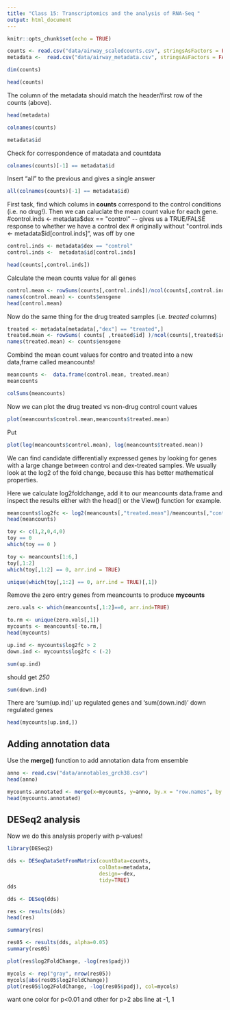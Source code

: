 ```yaml
---
title: "Class 15: Transcriptomics and the analysis of RNA-Seq "
output: html_document
---
```


```r
knitr::opts_chunk$set(echo = TRUE)
```

```r
counts <- read.csv("data/airway_scaledcounts.csv", stringsAsFactors = FALSE)
metadata <-  read.csv("data/airway_metadata.csv", stringsAsFactors = FALSE)
```

```r
dim(counts)
```

```r
head(counts)
```

The column of the metadata should match the header/first row of the counts (above). 
```r
head(metadata)
```

```r
colnames(counts)
```

```r
metadata$id
```


Check for correspondence of matadata and countdata 
```r
colnames(counts)[-1] == metadata$id
```


Insert "all" to the previous and gives a single answer
```r
all(colnames(counts)[-1] == metadata$id)
```


First task, find which colums in **counts** correspond to the control conditions (i.e. no drug!). Then we can caluclate the mean count value for each gene.
#control.inds <- metadata$dex == "control" -- gives us a TRUE/FALSE response to whether we have a control dex 
# originally without "control.inds <-  metadata$id[control.inds]", was off by one 
```r
control.inds <- metadata$dex == "control"
control.inds <-  metadata$id[control.inds]

head(counts[,control.inds])
```

Calculate the mean counts value for all genes 
```r
control.mean <- rowSums(counts[,control.inds])/ncol(counts[,control.inds])
names(control.mean) <- counts$ensgene
head(control.mean)
```


Now do the same thing for the drug treated samples (i.e. *treated* columns)
```r
treated <- metadata[metadata[,"dex"] == "treated",]
treated.mean <- rowSums( counts[ ,treated$id] )/ncol(counts[,treated$id]) 
names(treated.mean) <- counts$ensgene

```

Combind the mean count values for contro and treated into a new data,frame called meancounts!
```r
meancounts <-  data.frame(control.mean, treated.mean)
meancounts
```

```r
colSums(meancounts)
```

Now we can plot the drug treated vs non-drug control count values 
```r
plot(meancounts$control.mean,meancounts$treated.mean)
```

Put 
```r
plot(log(meancounts$control.mean), log(meancounts$treated.mean))
```


We can find candidate differentially expressed genes by looking for genes with a large change between control and dex-treated samples. We usually look at the log2 of the fold change, because this has better mathematical properties.

Here we calculate log2foldchange, add it to our meancounts data.frame and inspect the results either with the head() or the View() function for example.

```r
meancounts$log2fc <- log2(meancounts[,"treated.mean"]/meancounts[,"control.mean"])
head(meancounts)
```

```r
toy <- c(1,2,0,4,0)
toy == 0
which(toy == 0 )
```

```r
toy <- meancounts[1:6,]
toy[,1:2]
which(toy[,1:2] == 0, arr.ind = TRUE)

unique(which(toy[,1:2] == 0, arr.ind = TRUE)[,1])
```
Remove the zero entry genes from meancounts to produce **mycounts**
```r
zero.vals <- which(meancounts[,1:2]==0, arr.ind=TRUE)

to.rm <- unique(zero.vals[,1])
mycounts <- meancounts[-to.rm,]
head(mycounts)
```

```r
up.ind <- mycounts$log2fc > 2
down.ind <- mycounts$log2fc < (-2)
```

```r
sum(up.ind)
```
should get *250*

```r
sum(down.ind)
```



There are 'sum(up.ind)' up regulated genes and 'sum(down.ind)' down regulated genes 

```r
head(mycounts[up.ind,])
```

## Adding annotation data 

Use the **merge()** function to add annotation data from ensemble 

```r
anno <- read.csv("data/annotables_grch38.csv")
head(anno)
```

```r
mycounts.annotated <- merge(x=mycounts, y=anno, by.x = "row.names", by.y ="ensgene")
head(mycounts.annotated) 
```

## DESeq2 analysis

Now we do this analysis properly with p-values!

```r
library(DESeq2)
```


```r
dds <- DESeqDataSetFromMatrix(countData=counts, 
                              colData=metadata, 
                              design=~dex, 
                              tidy=TRUE)
dds
```

```r
dds <- DESeq(dds)
```

```r
res <- results(dds)
head(res)
```

```r
summary(res)
```




```r
res05 <- results(dds, alpha=0.05)
summary(res05)
```


```r
plot(res$log2FoldChange, -log(res$padj))
```

```r
mycols <- rep("gray", nrow(res05))
mycols[abs(res05$log2FoldChange)]
plot(res05$log2FoldChange, -log(res05$padj), col=mycols)
```

want one color for p<0.01 and other for p>2 
abs line at -1, 1 




